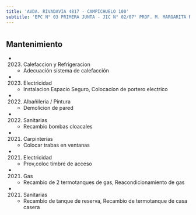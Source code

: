```yaml
---
title: 'AVDA. RIVADAVIA 4817 - CAMPICHUELO 100'
subtitle: 'EPC N° 03 PRIMERA JUNTA - JIC N° 02/07° PROF. M. MARGARITA RAVIOLI'
---
```


#


## Mantenimiento

*  (2023) Calefaccion y Refrigeracion 
    + Adecuación sistema de calefacción

*  (2023) Electricidad 
    + Instalacion Espacio Seguro, Colocacíon de portero electrico

*  (2022) Albañileria / Pintura 
    + Demolicion de pared

*  (2022) Sanitarias 
    + Recambio bombas cloacales

*  (2021) Carpinterías 
    + Colocar trabas en ventanas

*  (2021) Electricidad 
    + Prov,coloc timbre de acceso

*  (2021) Gas 
    + Recambio de 2 termotanques de gas, Reacondicionamiento de gas

*  (2021) Sanitarias 
    + Recambio de tanque de reserva, Recambio de termotanque de casa casera



